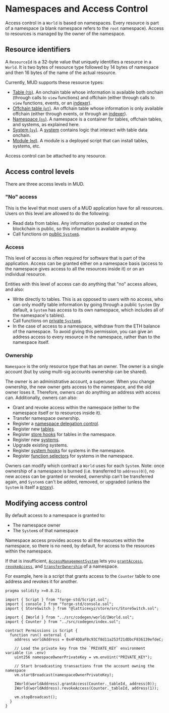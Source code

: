 
# Namespaces and Access Control

Access control in a `World` is based on namespaces.
Every resource is part of a namespace (a blank namespace refers to the `root` namespace).
Access to resources is managed by the owner of the namespace.

## Resource identifiers

A `ResourceId` is a 32-byte value that uniquely identifies a resource in a `World`.
It is two bytes of resource type followed by 14 bytes of namespace and then 16 bytes of the name of the actual resource.

Currently, MUD supports these resource types:

- [Table (`tb`)](https://github.com/latticexyz/mud/blob/main/packages/store/src/storeResourceTypes.sol#L11).
  An onchain table whose information is available both onchain (through calls to `view` functions) and offchain (either through calls to `view` functions, events, or an [indexer](/services/indexer)).
- [Offchain table (`ot`)](https://github.com/latticexyz/mud/blob/main/packages/store/src/storeResourceTypes.sol#L14).
  An offchain table whose information is only available offchain (either through events, or through an [indexer](/services/indexer)).
- [Namespace (`ns`)](https://github.com/latticexyz/mud/blob/main/packages/world/src/worldResourceTypes.sol#L15).
  A namespace is a container for tables, offchain tables, and systems, as explained here.
- [System (`sy`)](https://github.com/latticexyz/mud/blob/main/packages/world/src/worldResourceTypes.sol#L25).
  A [system](./systems) contains logic that interact with table data onchain.
- [Module (`md`)](https://github.com/latticexyz/mud/blob/main/packages/world/src/worldResourceTypes.sol#L21).
  A module is a deployed script that can install tables, systems, etc.

Access control can be attached to any resource.

## Access control levels

There are three access levels in MUD.

### "No" access

This is the level that most users of a MUD application have for all resources.
Users on this level are allowed to do the following:

- Read data from tables.
  Any information posted or created on the blockchain is public, so this information is available anyway.
- Call functions on [public `System`s](./systems).

### Access

This level of access is often required for software that is part of the application.
Access can be granted either on a namespace basis (access to the namespace gives access to all the resources inside it) or on an individual resource.

Entities with this level of access can do anything that "no" access allows, and also:

- Write directly to tables.
  This is as opposed to users with no access, who can only modify table information by going through a public `System` (by default, a `System` has access to its own namespace, which includes all of the namespace's tables).
- Call functions on [private `System`s](./systems).
- In the case of access to a namespace, withdraw from the ETH balance of the namespace.
  To avoid giving this permission, you can give an address access to every resource in the namespace, rather than to the namespace itself.

### Ownership

`Namespace` is the only resource type that has an owner.
The owner is a single account (but by using multi-sig accounts ownership can be shared).

The owner is an administrative account, a superuser.
When you change ownership, the new owner gets access to the namespace, and the old owner loses it.
Therefore, owners can do anything an address with access can.
Additionally, owners can also:

- Grant and revoke access within the namespace (either to the namespace itself or to resources inside it).
- Transfer namespace ownership.
- Register a [namespace delegation control](/world/account-delegation).
- Register new [tables](/store/tables).
- Register [store hooks](/store/store-hooks) for tables in the namespace.
- Register new [systems](/world/systems).
- Upgrade existing systems.
- Register [system hooks](/world/system-hooks) for systems in the namespace.
- Register [function selectors](/world/function-selectors) for systems in the namespace.

Owners can modify which contract a `World` uses for each `System`.
Note: once ownership of a namespace is burned (i.e. transferred to `address(0)`), no new access can be granted or revoked, ownership can't be transferred again, and `System`s can't be added, removed, or upgraded (unless the `System` is itself a [proxy](https://blog.openzeppelin.com/proxy-patterns)).

## Modifying access control

By default access to a namespace is granted to:

- The namespace owner
- The `System`s of that namespace

Namespace access provides access to all the resources within the namespace, so there is no need, by default, for access to the resources within the namespace.

If that is insufficient, [`AccessManagementSystem`](https://github.com/latticexyz/mud/blob/main/packages/world/src/modules/init/implementations/AccessManagementSystem.sol) lets you [`grantAccess`](https://github.com/latticexyz/mud/blob/main/packages/world/src/modules/init/implementations/AccessManagementSystem.sol#L18-L33), [`revokeAccess`](https://github.com/latticexyz/mud/blob/main/packages/world/src/modules/init/implementations/AccessManagementSystem.sol#L35-L47), and [`transferOwnership`](https://github.com/latticexyz/mud/blob/main/packages/world/src/modules/init/implementations/AccessManagementSystem.sol#L49-L73) of a namespace.

For example, here is a script that grants access to the `Counter` table to one address and revokes it for another.

<CollapseCode>

```solidity filename="Permissions.s.sol" copy {7-8,20-21}
pragma solidity >=0.8.21;

import { Script } from "forge-std/Script.sol";
import { console } from "forge-std/console.sol";
import { StoreSwitch } from "@latticexyz/store/src/StoreSwitch.sol";

import { IWorld } from "../src/codegen/world/IWorld.sol";
import { Counter } from "../src/codegen/index.sol";

contract Permissions is Script {
  function run() external {
    address worldAddress = 0x4F4DDaFBc93Cf8d11a253f21dDbcF836139efdeC;

    // Load the private key from the `PRIVATE_KEY` environment variable (in .env)
    uint256 namespaceOwnerPrivateKey = vm.envUint("PRIVATE_KEY");
    
    // Start broadcasting transactions from the account owning the namespace
    vm.startBroadcast(namespaceOwnerPrivateKey);
    
    IWorld(worldAddress).grantAccess(Counter._tableId, address(0));
    IWorld(worldAddress).revokeAccess(Counter._tableId, address(1));
    
    vm.stopBroadcast();
  }
}
```

</CollapseCode>
